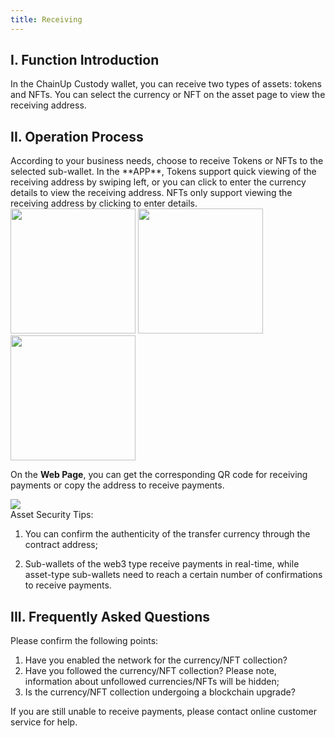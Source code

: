 ```yaml
---
title: Receiving
---
```



## I. Function Introduction

In the ChainUp Custody wallet, you can receive two types of assets: tokens and NFTs. You can select the currency or NFT on the asset page to view the receiving address.

## II. Operation Process

<Steps>
<Step title="Select the Type of Asset to Receive">
According to your business needs, choose to receive Tokens or NFTs to the selected sub-wallet.
</Step>
<Step title="View Receiving Address">
In the **APP**, Tokens support quick viewing of the receiving address by swiping left, or you can click to enter the currency details to view the receiving address. NFTs only support viewing the receiving address by clicking to enter details.
<div className="w-full flex items-center justify-center">
    <CardGroup cols={3}>
    <img src="/images/user-guide/receive1cn.png" width="200"/>
   <img src="/images/user-guide/receive2cn.png" width="200"/>
   <img src="/images/user-guide/receive3cn.png" width="200"/>
    </CardGroup>
</div>


On the **Web Page**, you can get the corresponding QR code for receiving payments or copy the address to receive payments.
<div className="w-full flex items-center justify-center">
    <img src="/images/user-guide/receive4cn.png" />
</div>
</Step>
</Steps>

<Tip>
Asset Security Tips:

1. You can confirm the authenticity of the transfer currency through the contract address;

2. Sub-wallets of the web3 type receive payments in real-time, while asset-type sub-wallets need to reach a certain number of confirmations to receive payments.
</Tip>

## III. Frequently Asked Questions

<Accordion title="Why can't I initiate the receiving of a certain currency/NFT collection?">
Please confirm the following points:

1. Have you enabled the network for the currency/NFT collection?
2. Have you followed the currency/NFT collection? Please note, information about unfollowed currencies/NFTs will be hidden;
3. Is the currency/NFT collection undergoing a blockchain upgrade?

If you are still unable to receive payments, please contact online customer service for help.
</Accordion>

